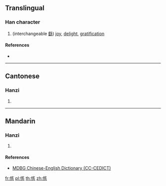 ==Translingual==

===Han character===
{{Han char|rn=9|rad=人|as=11|sn=13|four=|canj=OBYR|ids=⿰亻⿱⿻夕丶言}}

# (interchangeable [[繇]]) [[joy]], [[delight]], [[gratification]]

====References====
* {{Han ref|kx=0114.290|hdz=10213.050|uh=347E|ud=13438}}

----

==Cantonese==

===Hanzi===
{{yue-hanzi|jyut=[[ziu4]]|y=jiu4}}

# {{defn|lang=yue|sort=人11}}

----

==Mandarin==

===Hanzi===
{{cmn-hanzi|pin=[[yáo]] ([[yao2]]), [[xiáo]] ([[xiao2]])|wg=yao<sup>2</sup>, hsiao<sup>2</sup>}}

# {{defn|lang=cmn|sort=人11}}

====References====
* [http://www.mdbg.net/chindict/chindict.php?page=worddict&wdrst=1&wdqb=%E3%91%BE MDBG Chinese-English Dictionary (CC-CEDICT)]

[[fr:㑾]]
[[pl:㑾]]
[[th:㑾]]
[[zh:㑾]]